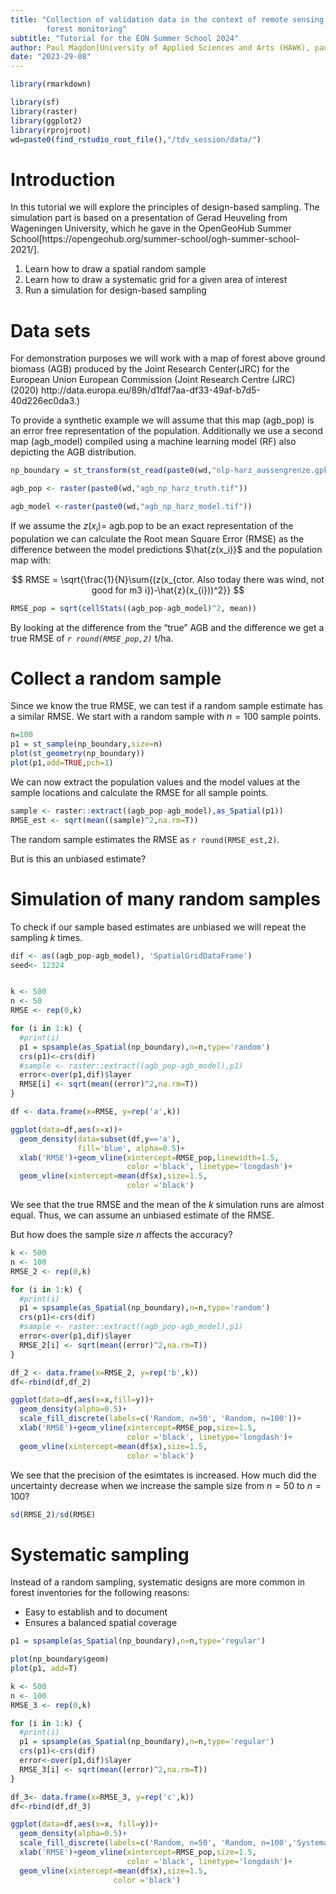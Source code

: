 ```yaml
---
title: "Collection of validation data in the context of remote sensing based 
        forest monitoring"
subtitle: "Tutorial for the EON Summer School 2024"
author: Paul Magdon[University of Applied Sciences and Arts (HAWK), paul.magdon@hawk.de]
date: "2023-29-08"
---
```



```r
library(rmarkdown)

library(sf)
library(raster)
library(ggplot2)
library(rprojroot)
wd=paste0(find_rstudio_root_file(),"/tdv_session/data/")

```

# Introduction


In this tutorial we will explore the principles of design-based sampling. The
simulation part is based on a presentation of Gerad Heuveling from Wageningen 
University, which he gave in the OpenGeoHub Summer School[https://opengeohub.org/summer-school/ogh-summer-school-2021/].  

1. Learn how to draw a spatial random sample
2. Learn how to draw a systematic grid for a given area of interest
3. Run a simulation for design-based sampling

# Data sets

For demonstration purposes we will work with a map of forest above ground
biomass (AGB) produced by the Joint Research Center(JRC) for the European Union
European Commission (Joint Research Centre (JRC) (2020) http://data.europa.eu/89h/d1fdf7aa-df33-49af-b7d5-40d226ec0da3.)

To provide a synthetic example we will assume that this map (agb_pop) is an
error free representation of the population. Additionally we use a second map
(agb_model) compiled using a machine learning model (RF) also depicting the AGB 
distribution. 

```r

np_boundary = st_transform(st_read(paste0(wd,"nlp-harz_aussengrenze.gpkg")),25832)

agb_pop <- raster(paste0(wd,"agb_np_harz_truth.tif"))

agb_model <-raster(paste0(wd,"agb_np_harz_model.tif"))

```

If we assume the $z(x_i)=$ agb.pop to be an exact representation of the 
population we can calculate the Root mean Square Error (RMSE) as the difference
between the model predictions $\hat{z(x_i)}$ and the population map with:

$$
RMSE = \sqrt{\frac{1}{N}\sum{(z(x_{ctor. Also today there was wind, not good for m3 i})-\hat{z}(x_{i}))^2}}
$$
```r
RMSE_pop = sqrt(cellStats((agb_pop-agb_model)^2, mean))
```

By looking at the difference from the "true" AGB and the difference we get a true
RMSE of *`r round(RMSE_pop,2)`* t/ha. 

# Collect a random sample

Since we know the true RMSE, we can test if a random sample estimate has 
a similar RMSE. We start with a random sample with $n=100$ sample points. 

```r
n=100
p1 = st_sample(np_boundary,size=n)
plot(st_geometry(np_boundary))
plot(p1,add=TRUE,pch=1)
```

We can now extract the population values and the model values at the sample
locations and calculate the RMSE for all sample points.

```r
sample <- raster::extract((agb_pop-agb_model),as_Spatial(p1))
RMSE_est <- sqrt(mean((sample)^2,na.rm=T))
```

The random sample estimates the RMSE as `r round(RMSE_est,2)`. 

But is this an unbiased estimate?

# Simulation of many random samples

To check if our sample based estimates are unbiased we will repeat the sampling
$k$ times. 

```r
dif <- as((agb_pop-agb_model), 'SpatialGridDataFrame')
seed<- 12324


k <- 500
n <- 50
RMSE <- rep(0,k) 

for (i in 1:k) {
  #print(i)
  p1 = spsample(as_Spatial(np_boundary),n=n,type='random')
  crs(p1)<-crs(dif)
  #sample <- raster::extract((agb_pop-agb_model),p1)
  error<-over(p1,dif)$layer
  RMSE[i] <- sqrt(mean((error)^2,na.rm=T))
}

df <- data.frame(x=RMSE, y=rep('a',k))

ggplot(data=df,aes(x=x))+
  geom_density(data=subset(df,y=='a'),
               fill='blue', alpha=0.5)+
  xlab('RMSE')+geom_vline(xintercept=RMSE_pop,linewidth=1.5,
                          color ='black', linetype='longdash')+
  geom_vline(xintercept=mean(df$x),size=1.5,
                          color ='black')

```
We see that the true RMSE and the mean of the $k$ simulation runs are almost equal.
Thus, we can assume an unbiased estimate of the RMSE.

But how does the sample size $n$ affects the accuracy?

```r
k <- 500
n <- 100
RMSE_2 <- rep(0,k) 

for (i in 1:k) {
  #print(i)
  p1 = spsample(as_Spatial(np_boundary),n=n,type='random')
  crs(p1)<-crs(dif)
  #sample <- raster::extract((agb_pop-agb_model),p1)
  error<-over(p1,dif)$layer
  RMSE_2[i] <- sqrt(mean((error)^2,na.rm=T))
}

df_2 <- data.frame(x=RMSE_2, y=rep('b',k))
df<-rbind(df,df_2)

ggplot(data=df,aes(x=x,fill=y))+
  geom_density(alpha=0.5)+
  scale_fill_discrete(labels=c('Random, n=50', 'Random, n=100'))+
  xlab('RMSE')+geom_vline(xintercept=RMSE_pop,size=1.5,
                          color ='black', linetype='longdash')+
  geom_vline(xintercept=mean(df$x),size=1.5,
                          color ='black')

```

We see that the precision of the esimtates is increased. How much did the
uncertainty decrease when we increase the sample size from $n=50$ 
to $n=100$?

```r
sd(RMSE_2)/sd(RMSE)
```


# Systematic sampling

Instead of a random sampling, systematic designs are more common in forest 
inventories for the following reasons:

* Easy to establish and to document
* Ensures a balanced spatial coverage

```r
p1 = spsample(as_Spatial(np_boundary),n=n,type='regular')

plot(np_boundary$geom)
plot(p1, add=T)
```



```r
k <- 500
n <- 100
RMSE_3 <- rep(0,k) 

for (i in 1:k) {
  #print(i)
  p1 = spsample(as_Spatial(np_boundary),n=n,type='regular')
  crs(p1)<-crs(dif)
  error<-over(p1,dif)$layer
  RMSE_3[i] <- sqrt(mean((error)^2,na.rm=T))
}

df_3<- data.frame(x=RMSE_3, y=rep('c',k))
df<-rbind(df,df_3)

ggplot(data=df,aes(x=x, fill=y))+
  geom_density(alpha=0.5)+
  scale_fill_discrete(labels=c('Random, n=50', 'Random, n=100','Systematic, n=100'))+
  xlab('RMSE')+geom_vline(xintercept=RMSE_pop,size=1.5,
                          color ='black', linetype='longdash')+
  geom_vline(xintercept=mean(df$x),size=1.5,
                       color ='black')

```

